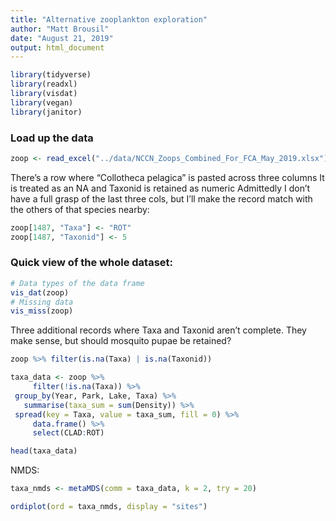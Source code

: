 ```yaml
---
title: "Alternative zooplankton exploration"
author: "Matt Brousil"
date: "August 21, 2019"
output: html_document
---
```

```r
library(tidyverse)
library(readxl)
library(visdat)
library(vegan)
library(janitor)
```

### Load up the data

```r
zoop <- read_excel("../data/NCCN_Zoops_Combined_For_FCA_May_2019.xlsx")
```

There's a row where "Collotheca pelagica" is pasted across three columns
It is treated as an NA and Taxonid is retained as numeric
Admittedly I don't have a full grasp of the last three cols, but I'll make
the record match with the others of that species nearby:

```r
zoop[1487, "Taxa"] <- "ROT"
zoop[1487, "Taxonid"] <- 5
```

### Quick view of the whole dataset:
```r
# Data types of the data frame
vis_dat(zoop)
# Missing data
vis_miss(zoop)
```

Three additional records where Taxa and Taxonid aren't complete. They make sense, but should mosquito pupae be retained?
```r
zoop %>% filter(is.na(Taxa) | is.na(Taxonid))
```

```r
taxa_data <- zoop %>%
     filter(!is.na(Taxa)) %>%
 group_by(Year, Park, Lake, Taxa) %>%
   summarise(taxa_sum = sum(Density)) %>%
 spread(key = Taxa, value = taxa_sum, fill = 0) %>%
     data.frame() %>%
     select(CLAD:ROT)

head(taxa_data)
```

NMDS:
```r
taxa_nmds <- metaMDS(comm = taxa_data, k = 2, try = 20)

ordiplot(ord = taxa_nmds, display = "sites")
```